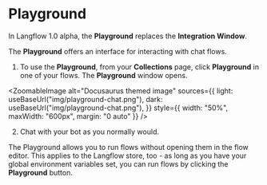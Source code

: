 
# Playground

In Langflow 1.0 alpha, the **Playground** replaces the **Integration Window**.

The **Playground** offers an interface for interacting with chat flows.

1. To use the **Playground**, from your **Collections** page, click **Playground** in one of your flows.
The **Playground** window opens.

<ZoomableImage
  alt="Docusaurus themed image"
  sources={{
    light: useBaseUrl("img/playground-chat.png"),
    dark: useBaseUrl("img/playground-chat.png"),
  }}
  style={{ width: "50%", maxWidth: "600px", margin: "0 auto" }}
/>

2. Chat with your bot as you normally would.

The Playground allows you to run flows without opening them in the flow editor.
This applies to the Langflow store, too - as long as you have your global environment variables set, you can run flows by clicking the **Playground** button.
